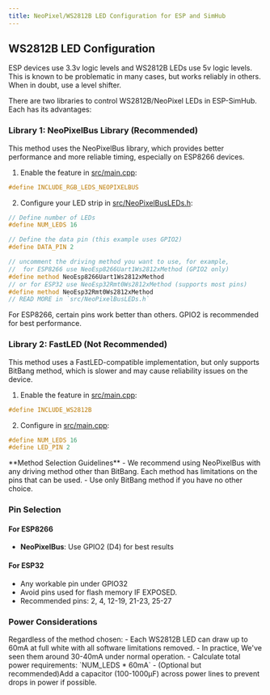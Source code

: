 ```yaml
---
title: NeoPixel/WS2812B LED Configuration for ESP and SimHub
---
```



## WS2812B LED Configuration
<Callout type="warning">
ESP devices use 3.3v logic levels and WS2812B LEDs use 5v logic levels. This is known to be problematic in many cases, but works reliably in others. When in doubt, use a level shifter.
</Callout>

There are two libraries to control <AffiliateLink type={ProductType.NeoPixel}>WS2812B/NeoPixel LEDs</AffiliateLink> in ESP-SimHub. Each has its advantages:

### Library 1: NeoPixelBus Library (Recommended)

This method uses the NeoPixelBus library, which provides better performance and more reliable timing, especially on ESP8266 devices.

1. Enable the feature in [src/main.cpp](https://github.com/eCrowneEng/ESP-SimHub/blob/main/src/main.cpp):
```cpp
#define INCLUDE_RGB_LEDS_NEOPIXELBUS
```

2. Configure your LED strip in [src/NeoPixelBusLEDs.h](https://github.com/eCrowneEng/ESP-SimHub/blob/main/src/NeoPixelBusLEDs.h):
```cpp
// Define number of LEDs
#define NUM_LEDS 16

// Define the data pin (this example uses GPIO2)
#define DATA_PIN 2

// uncomment the driving method you want to use, for example, 
//  for ESP8266 use NeoEsp8266Uart1Ws2812xMethod (GPIO2 only)
#define method NeoEsp8266Uart1Ws2812xMethod
// or for ESP32 use NeoEsp32Rmt0Ws2812xMethod (supports most pins)
#define method NeoEsp32Rmt0Ws2812xMethod
// READ MORE in `src/NeoPixelBusLEDs.h`

```

<Callout type="warning">
For ESP8266, certain pins work better than others. GPIO2 is recommended for best performance.
</Callout>

### Library 2: FastLED (Not Recommended)

This method uses a FastLED-compatible implementation, but only supports BitBang method, which is slower and may cause reliability issues on the device.

1. Enable the feature in [src/main.cpp](https://github.com/eCrowneEng/ESP-SimHub/blob/main/src/main.cpp):
```cpp
#define INCLUDE_WS2812B
```

2. Configure in [src/main.cpp](https://github.com/eCrowneEng/ESP-SimHub/blob/main/src/main.cpp):
```cpp
#define NUM_LEDS 16
#define LED_PIN 2
```

<Callout type="warning">
**Method Selection Guidelines**
- We recommend using NeoPixelBus with any driving method other than BitBang. Each method has limitations on the pins that can be used.
- Use only BitBang method if you have no other choice.
</Callout>

### Pin Selection

#### For ESP8266
- **NeoPixelBus**: Use GPIO2 (D4) for best results

#### For ESP32
- Any workable pin under GPIO32
- Avoid pins used for flash memory IF EXPOSED.
- Recommended pins: 2, 4, 12-19, 21-23, 25-27

### Power Considerations

<Callout type="warning">
Regardless of the method chosen:
- Each WS2812B LED can draw up to 60mA at full white with all software limitations removed.
- In practice, We've seen them around 30-40mA under normal operation.
- Calculate total power requirements: `NUM_LEDS * 60mA`
- (Optional but recommended)Add a capacitor (100-1000µF) across power lines to prevent drops in power if possible.
</Callout>
